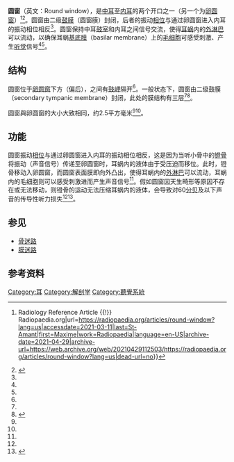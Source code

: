{{medical}}
{{Infobox anatomy
| Name = 圆窗
| Image = Blausen_0330_EarAnatomy_MiddleEar.png
| Width = 300
| Caption = 中耳结构图
| System = 
| Latin = Fenestra cochleae, fenestra rotunda
}}'''圆窗'''（英文：Round window），是[[中耳|中耳]]至[[內耳|内耳]]的两个开口之一（另一个为[[卵圓窗|卵圆窗]]）<ref name=":0">{{Cite web|title=Round window {{!}} Radiology Reference Article {{!}} Radiopaedia.org|url=https://radiopaedia.org/articles/round-window?lang=us|accessdate=2021-03-11|last=St-Amant|first=Maxime|work=Radiopaedia|language=en-US|archive-date=2021-04-29|archive-url=https://web.archive.org/web/20210429112503/https://radiopaedia.org/articles/round-window?lang=us|dead-url=no}}</ref><ref name=":1">{{Cite journal|title=The Forgotten Second Window: A Pictorial Review of Round Window Pathologies|url=http://www.ajnr.org/content/early/2019/12/12/ajnr.A6356|last=Benson|first=J. C.|last2=Diehn|first2=F.|date=2019-12-12|journal=American Journal of Neuroradiology|doi=10.3174/ajnr.A6356|language=en|issn=0195-6108|pmid=31831467|last3=Passe|first3=T.|last4=Guerin|first4=J.|last5=Silvera|first5=V. M.|last6=Carlson|first6=M. L.|last7=Lane|first7=J.|access-date=2021-03-11|archive-date=2019-12-17|archive-url=https://web.archive.org/web/20191217074901/http://www.ajnr.org/content/early/2019/12/12/ajnr.A6356|dead-url=no}}</ref>。圆窗由二级[[鼓膜|鼓膜]]（圆窗膜）封闭，后者的振动[[相位|相位]]与通过卵圆窗进入内耳的振动相位相反<ref name=":0" />。圆窗保持中耳[[鼓室|鼓室]]和内耳之间信号交流，使得[[耳蜗|耳蜗]]内的[[外淋巴|外淋巴]]可以流动，以确保耳蜗[[基底膜|基底膜]]（basilar membrane）上的[[毛细胞|毛细胞]]可感受刺激、产生[[听觉|听觉]]信号<ref name=":0" /><ref name=":1" />。

== 结构 ==
圆窗位于[[卵圓窗|卵圆窗]]下方（偏后），之间有[[鼓岬|鼓岬]]隔开<ref name=":1" />。一般状态下，圆窗由二级鼓膜（secondary tympanic membrane）封闭，此处的膜结构有三层<ref name=":0" /><ref>{{Cite web|title=Secondary Tympanic Membrane - an overview|url=https://www.sciencedirect.com/topics/medicine-and-dentistry/secondary-tympanic-membrane|accessdate=2021-03-11|work=|publisher=Science Direct|language=en}}</ref>。

圆窗與卵圆窗的大小大致相同，约2.5平方毫米<ref name=":0" /><ref name=":1" />。

== 功能 ==
圆窗振动[[相位|相位]]与通过卵圆窗进入内耳的振动相位相反，这是因为当听小骨中的[[镫骨|镫骨]]将振动（声音信号）传递至卵圆窗时，耳蜗内的液体由于受压迫而移位。此时，镫骨移动入卵圆窗，而圆窗表面膜即向外凸出，使得耳蜗内的[[外淋巴|外淋巴]]可以流动，耳蜗内的毛细胞则可以感受刺激进而产生声音信号<ref name=":0" />。假如圆窗因天生畸形等原因不存在或无法移动，则镫骨的运动无法压缩耳蜗内的液体，会导致对60[[分貝|分贝]]及以下声音的传导性听力损失<ref name=":1" /><ref>{{Cite journal|title=Frequency Dependence Hearing Loss Evaluation in Perforated Tympanic Membrane|url=http://www.scielo.br/scielo.php?script=sci_abstract&pid=S1809-48642017000400336&lng=en&nrm=iso&tlng=en|last=Dawood|first=Mohammed Radef|last2=Dawood|first2=Mohammed Radef|date=2017-10|journal=International Archives of Otorhinolaryngology|issue=4|doi=10.1055/s-0037-1598597|volume=21|pages=336–342|issn=1809-4864|access-date=2021-03-11|archive-date=2020-07-12|archive-url=https://web.archive.org/web/20200712103525/https://www.scielo.br/scielo.php?script=sci_abstract&pid=S1809-48642017000400336&lng=en&nrm=iso&tlng=en|dead-url=no}}</ref>。

== 参见 ==

* [[骨迷路|骨迷路]]
* [[膜迷路|膜迷路]]

== 参考资料 ==
{{reflist|2}}

[[Category:耳|Category:耳]]
[[Category:解剖学|Category:解剖学]]
[[Category:聽覺系統|Category:聽覺系統]]